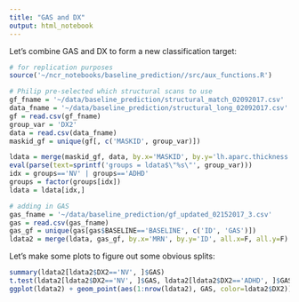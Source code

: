 ```yaml
---
title: "GAS and DX"
output: html_notebook
---
```


Let's combine GAS and DX to form a new classification target:

```r
# for replication purposes
source('~/ncr_notebooks/baseline_prediction//src/aux_functions.R')

# Philip pre-selected which structural scans to use
gf_fname = '~/data/baseline_prediction/structural_match_02092017.csv'
data_fname = '~/data/baseline_prediction/structural_long_02092017.csv'
gf = read.csv(gf_fname)
group_var = 'DX2'
data = read.csv(data_fname)
maskid_gf = unique(gf[, c('MASKID', group_var)])

ldata = merge(maskid_gf, data, by.x='MASKID', by.y='lh.aparc.thickness', all.y = F)
eval(parse(text=sprintf('groups = ldata$\"%s\"', group_var)))
idx = groups=='NV' | groups=='ADHD'
groups = factor(groups[idx])
ldata = ldata[idx,]

# adding in GAS
gas_fname = '~/data/baseline_prediction/gf_updated_02152017_3.csv'
gas = read.csv(gas_fname)
gas_gf = unique(gas[gas$BASELINE=='BASELINE', c('ID', 'GAS')])
ldata2 = merge(ldata, gas_gf, by.x='MRN', by.y='ID', all.x=F, all.y=F)
```

Let's make some plots to figure out some obvious splits:

```r
summary(ldata2[ldata2$DX2=='NV', ]$GAS)
t.test(ldata2[ldata2$DX2=='NV', ]$GAS, ldata2[ldata2$DX2=='ADHD', ]$GAS)
ggplot(ldata2) + geom_point(aes(1:nrow(ldata2), GAS, color=ldata2$DX2))
```